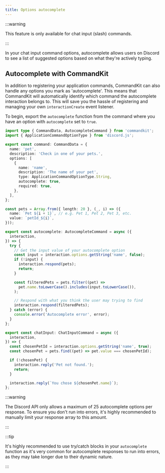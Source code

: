 ```yaml
---
title: Options autocomplete
---
```


:::warning

This feature is only available for chat input (slash) commands.

:::

In your chat input command options, autocomplete allows users on
Discord to see a list of suggested options based on what they're
actively typing.

## Autocomplete with CommandKit

In addition to registering your application commands, CommandKit can
also handle any options you mark as 'autocomplete'. This means that
CommandKit will automatically identify which command the autocomplete
interaction belongs to. This will save you the hassle of registering
and managing your own `interactionCreate` event listener.

To begin, export the `autocomplete` function from the command where
you have an option with `autocomplete` set to `true`.

```ts title="src/app/commands/pet.ts"
import type { CommandData, AutocompleteCommand } from 'commandkit';
import { ApplicationCommandOptionType } from 'discord.js';

export const command: CommandData = {
  name: 'pet',
  description: 'Check in one of your pets.',
  options: [
    {
      name: 'name',
      description: 'The name of your pet',
      type: ApplicationCommandOptionType.String,
      autocomplete: true,
      required: true,
    },
  ],
};

const pets = Array.from({ length: 20 }, (_, i) => ({
  name: `Pet ${i + 1}`, // e.g. Pet 1, Pet 2, Pet 3, etc.
  value: `petId_${i}`,
}));

export const autocomplete: AutocompleteCommand = async ({
  interaction,
}) => {
  try {
    // Get the input value of your autocomplete option
    const input = interaction.options.getString('name', false);
    if (!input) {
      interaction.respond(pets);
      return;
    }

    const filteredPets = pets.filter((pet) =>
      pet.name.toLowerCase().includes(input.toLowerCase()),
    );

    // Respond with what you think the user may trying to find
    interaction.respond(filteredPets);
  } catch (error) {
    console.error('Autocomplete error', error);
  }
};

export const chatInput: ChatInputCommand = async ({
  interaction,
}) => {
  const chosenPetId = interaction.options.getString('name', true);
  const chosenPet = pets.find((pet) => pet.value === chosenPetId);

  if (!chosenPet) {
    interaction.reply('Pet not found.');
    return;
  }

  interaction.reply(`You chose ${chosenPet.name}`);
};
```

:::warning

The Discord API only allows a maximum of 25 autocomplete options per
response. To ensure you don't run into errors, it's highly recommended
to manually limit your response array to this amount.

:::

:::tip

It's highly recommended to use try/catch blocks in your `autocomplete`
function as it's very common for autocomplete responses to run into
errors, as they may take longer due to their dynamic nature.

:::
